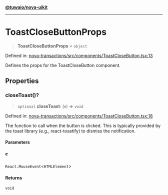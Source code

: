 [**@tuwaio/nova-uikit**](../../../README.md)

***

# ToastCloseButtonProps

> **ToastCloseButtonProps** = `object`

Defined in: [nova-transactions/src/components/ToastCloseButton.tsx:13](https://github.com/TuwaIO/nova-uikit/blob/64ac30667ed7d561db159acf3483498501f2cd23/packages/nova-transactions/src/components/ToastCloseButton.tsx#L13)

Defines the props for the ToastCloseButton component.

## Properties

### closeToast()?

> `optional` **closeToast**: (`e`) => `void`

Defined in: [nova-transactions/src/components/ToastCloseButton.tsx:18](https://github.com/TuwaIO/nova-uikit/blob/64ac30667ed7d561db159acf3483498501f2cd23/packages/nova-transactions/src/components/ToastCloseButton.tsx#L18)

The function to call when the button is clicked. This is typically provided by the
toast library (e.g., react-toastify) to dismiss the notification.

#### Parameters

##### e

`React.MouseEvent`\<`HTMLElement`\>

#### Returns

`void`
